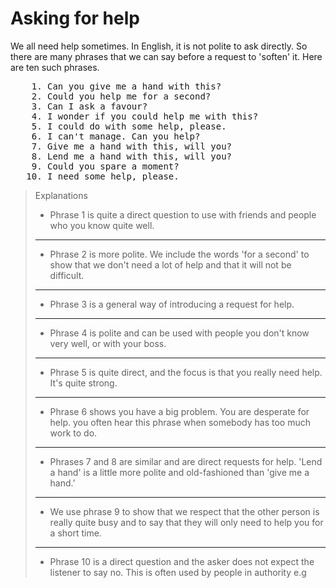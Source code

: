 # Asking for help

We all need help sometimes. In English, it is not polite to ask directly. So there are many phrases that we can say before a request to 'soften' it. Here are ten such phrases.

<pre className="text-xl font-semibold font-sans leading-3">
    1. Can you give me a hand with this?
    2. Could you help me for a second?
    3. Can I ask a favour?
    4. I wonder if you could help me with this?
    5. I could do with some help, please.
    6. I can't manage. Can you help?
    7. Give me a hand with this, will you?
    8. Lend me a hand with this, will you?
    9. Could you spare a moment?
   10. I need some help, please.
</pre>

> Explanations
>
> - Phrase 1 is quite a direct question to use with friends and people who you know quite well.
>
> ---
>
> - Phrase 2 is more polite. We include the words 'for a second' to show that we don't need a lot of help and that it will not be difficult.
>
> ---
>
> - Phrase 3 is a general way of introducing a request for help.
>
> ---
>
> - Phrase 4 is polite and can be used with people you don't know very well, or with your boss.
>
> ---
>
> - Phrase 5 is quite direct, and the focus is that you really need help. It's quite strong.
>
> ---
>
> - Phrase 6 shows you have a big problem. You are desperate for help. you often hear this phrase when somebody has too much work to do.
>
> ---
>
> - Phrases 7 and 8 are similar and are direct requests for help. 'Lend a hand' is a little more polite and old-fashioned than 'give me a hand.'
>
> ---
>
> - We use phrase 9 to show that we respect that the other person is really quite busy and to say that they will only need to help you for a short time.
>
> ---
>
> - Phrase 10 is a direct question and the asker does not expect the listener to say no. This is often used by people in authority e.g
